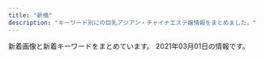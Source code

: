 ```yaml
---
title: "新橋"
description: "キーワード別にの巨乳アジアン・チャイナエステ嬢情報をまとめました。"
---
```


新着画像と新着キーワードをまとめています。
2021年03月01日の情報です。

<DmmAffiliateIns />
<KeywordTable
  shops={
    [
    {
        "name": "Artemis",
        "url": "https://hamamatsucho-esthe.work/",
        "img_links": [
            "https://hamamatsucho-esthe.work/staff/maki-l1.jpg",
            "https://hamamatsucho-esthe.work/button/home.png",
            "https://hamamatsucho-esthe.work/room/esthe3.jpg",
            "https://hamamatsucho-esthe.work/button/staff.png",
            "https://hamamatsucho-esthe.work/images/footer-r.png",
            "https://hamamatsucho-esthe.work/room/1-s.jpg",
            "https://hamamatsucho-esthe.work/images/main1.jpg",
            "https://hamamatsucho-esthe.work/kana01.png",
            "https://hamamatsucho-esthe.work/staff/yuki-l1.jpg",
            "https://hamamatsucho-esthe.work/2019/06/14/riri-s1.jpg",
            "https://hamamatsucho-esthe.work/2018/11/09/kana-s1.jpg",
            "https://hamamatsucho-esthe.work/2019/05/25/riko-s1.jpg",
            "https://hamamatsucho-esthe.work/2019/01/14/emi-s1.jpg",
            "https://hamamatsucho-esthe.work/2018/12/26/sayaka-s1.jpg",
            "https://hamamatsucho-esthe.work/room/3-s.jpg",
            "https://hamamatsucho-esthe.work/staff/riko-s1.jpg",
            "https://hamamatsucho-esthe.work/2018/09/10/sora-s1.jpg",
            "https://hamamatsucho-esthe.work/button/blog.png",
            "https://hamamatsucho-esthe.work/menu/home.png",
            "https://hamamatsucho-esthe.work/icon/facebook.png",
            "https://hamamatsucho-esthe.work/room/1-l.jpg",
            "https://hamamatsucho-esthe.work/menu/info.png",
            "https://hamamatsucho-esthe.work/2020/07/30/maki-s1.jpg",
            "https://hamamatsucho-esthe.work/room/2-s.jpg",
            "https://hamamatsucho-esthe.work/menu/friend.png",
            "https://hamamatsucho-esthe.work/images/clear.png",
            "https://hamamatsucho-esthe.work/staff/sora-s1.jpg",
            "https://hamamatsucho-esthe.work/staff/maki-s1.jpg",
            "https://hamamatsucho-esthe.work/2020/11/06/momo-s1.jpg",
            "https://hamamatsucho-esthe.work/room/4-l.jpg",
            "https://hamamatsucho-esthe.work/images/flower.png",
            "https://hamamatsucho-esthe.work/room/2-l.jpg",
            "https://hamamatsucho-esthe.work/images/footer-l.png",
            "https://hamamatsucho-esthe.work/room/esthe1.jpg",
            "https://hamamatsucho-esthe.work/images/qrcode.png",
            "https://hamamatsucho-esthe.work/staff/nanami-l1.jpg",
            "https://hamamatsucho-esthe.work/2018/09/10/misa-s1.jpg",
            "https://hamamatsucho-esthe.work/staff/sora-l1.jpg",
            "https://hamamatsucho-esthe.work/images/main-sp.jpg",
            "https://hamamatsucho-esthe.work/staff/nanami-s1.jpg",
            "https://hamamatsucho-esthe.work/room/3-l.jpg",
            "https://hamamatsucho-esthe.work/icon/line.png",
            "https://hamamatsucho-esthe.work/staff/momo-s1.jpg",
            "https://hamamatsucho-esthe.work/staff/yuki-s1.jpg",
            "https://hamamatsucho-esthe.work/staff/momo-l1.jpg",
            "https://hamamatsucho-esthe.work/2020/01/05/yuki-s1.jpg",
            "https://hamamatsucho-esthe.work/icon/twitter.png",
            "https://hamamatsucho-esthe.work/2019/11/05/nanami-s1.jpg",
            "https://hamamatsucho-esthe.work/menu/blog.png",
            "https://hamamatsucho-esthe.work/menu/gallery.png",
            "https://hamamatsucho-esthe.work/icon/google_plus.png",
            "https://hamamatsucho-esthe.work/2019/05/25/koko-s1.jpg",
            "https://hamamatsucho-esthe.work/room/esthe2.jpg",
            "https://hamamatsucho-esthe.work/room/4-s.jpg"
        ],
        "keywords": {
            "F": 14,
            "C": 14,
            "E": 7
        },
        "station": "JR\u6d5c\u677e\u753a\u99c5\u5317\u53e3"
    },
    {
        "keywords": {
            "88": 1,
            "87": 3,
            "86": 1,
            "D": 5
        },
        "img_links": [
            "http://www.shiawasenojikan.esjp.info/files/009.jpg",
            "http://www.shiawasenojikan.esjp.info/images/head.jpg",
            "http://www.shiawasenojikan.esjp.info/images/sys1.jpg",
            "http://www.shiawasenojikan.esjp.info/images/staff_t.jpg",
            "http://www.shiawasenojikan.esjp.info/images/link_t.jpg",
            "http://www.shiawasenojikan.esjp.info/files/010.jpg",
            "http://www.shiawasenojikan.esjp.info/files/001.jpg",
            "http://www.shiawasenojikan.esjp.info/images/sys2.jpg",
            "http://www.shiawasenojikan.esjp.info/files/015.jpg",
            "http://www.shiawasenojikan.esjp.info/images/interior_t.jpg",
            "http://www.shiawasenojikan.esjp.info/images/tel.jpg",
            "http://www.shiawasenojikan.esjp.info/images/news.jpg",
            "http://www.shiawasenojikan.esjp.info/images/mobile.jpg",
            "http://www.shiawasenojikan.esjp.info/images/int2.jpg",
            "http://www.shiawasenojikan.esjp.info/files/003.jpg"
        ],
        "name": "\u5e78\u305b\u306e\u6642\u9593",
        "url": "http://www.shiawasenojikan.esjp.info/",
        "station": "JR\u65b0\u6a4b\u99c5\u65e5\u6bd4\u8c37\u53e3"
    },
    {
        "keywords": {
            "E": 8,
            "D": 39,
            "C": 22
        },
        "station": "JR\u6d5c\u677e\u753a\u99c5\u5317\u53e3",
        "url": "https://hamamatsucho-mensesthe.net/",
        "img_links": [
            "https://hamamatsucho-mensesthe.net/wp/icon/line.png",
            "https://hamamatsucho-mensesthe.net/wp/images/top2.jpg",
            "https://hamamatsucho-mensesthe.net/icon/google_plus.png",
            "https://hamamatsucho-mensesthe.net/wp/wp-content/uploads/2020/01/nao.jpg",
            "https://hamamatsucho-mensesthe.net/room/room-l3.jpg",
            "https://hamamatsucho-mensesthe.net/wp/wp-content/uploads/2020/01/mitsuki.jpg",
            "https://hamamatsucho-mensesthe.net/wp/icon/facebook.png",
            "https://hamamatsucho-mensesthe.net/wp/wp-content/uploads/2020/02/1714CAA8-3D57-4009-AB72-F5A8E6B60310.jpeg",
            "https://hamamatsucho-mensesthe.net/icon/line.png",
            "https://hamamatsucho-mensesthe.net/staff/top/mitsuki-s1.jpg",
            "https://hamamatsucho-mensesthe.net/room/room-l5.jpg",
            "https://hamamatsucho-mensesthe.net/wp/wp-content/uploads/2020/01/misaki-l2.jpg",
            "https://hamamatsucho-mensesthe.net/wp/wp-content/uploads/2019/05/rin-150x150.jpg",
            "https://hamamatsucho-mensesthe.net/wp/wp-content/uploads/2019/07/0677E994-1DBF-4E0E-AB70-7CA5C034B140-150x150.jpeg",
            "https://hamamatsucho-mensesthe.net/staff/top/nao-s1.jpg",
            "https://hamamatsucho-mensesthe.net/images/flower.png",
            "https://hamamatsucho-mensesthe.net/wp/wp-content/uploads/2019/07/587590BB-96D0-4887-BE26-3B1413FF7283-150x150.jpeg",
            "https://hamamatsucho-mensesthe.net/room/room-l6.jpg",
            "https://hamamatsucho-mensesthe.net/icon/facebook.png",
            "https://hamamatsucho-mensesthe.net/wp/wp-content/uploads/2020/11/urara.jpg",
            "https://hamamatsucho-mensesthe.net/staff/top/miyu-s1.jpg",
            "https://hamamatsucho-mensesthe.net/wp/icon/twitter.png",
            "https://hamamatsucho-mensesthe.net/wp/wp-content/uploads/2021/01/yuna.jpg",
            "https://hamamatsucho-mensesthe.net/wp/images/mensesthe.jpg",
            "https://hamamatsucho-mensesthe.net/wp/icon/google_plus.png",
            "https://hamamatsucho-mensesthe.net/wp/wp-content/uploads/2020/10/aki-150x150.jpg",
            "https://hamamatsucho-mensesthe.net/wp/wp-content/uploads/2020/02/stand-by.jpg",
            "https://hamamatsucho-mensesthe.net/room/room-l4.jpg",
            "https://hamamatsucho-mensesthe.net/staff/top/ayaka-s1.jpg",
            "https://hamamatsucho-mensesthe.net/wp/wp-content/uploads/2020/08/ayaka.jpg",
            "https://hamamatsucho-mensesthe.net/images/footer-r.png",
            "https://hamamatsucho-mensesthe.net/wp/wp-content/uploads/2019/10/eri-150x150.jpg",
            "https://hamamatsucho-mensesthe.net/staff/top/aki-s1.jpg",
            "https://hamamatsucho-mensesthe.net/wp/images/top3.jpg",
            "https://hamamatsucho-mensesthe.net/staff/top/emi-s1.jpg",
            "https://hamamatsucho-mensesthe.net/staff/top/rin-s1.jpg",
            "https://hamamatsucho-mensesthe.net/room/room-l2.jpg",
            "https://hamamatsucho-mensesthe.net/icon/twitter.png",
            "https://hamamatsucho-mensesthe.net/wp/images/clear.png",
            "https://hamamatsucho-mensesthe.net/room/room-l1.jpg",
            "https://hamamatsucho-mensesthe.net/images/footer-l.png",
            "https://hamamatsucho-mensesthe.net/wp/wp-content/uploads/2020/09/rin.jpg",
            "https://hamamatsucho-mensesthe.net/wp/wp-content/uploads/2020/01/emi-l1.jpg",
            "https://hamamatsucho-mensesthe.net/wp/images/top1.jpg",
            "https://hamamatsucho-mensesthe.net/link/mens-esthe.png",
            "https://hamamatsucho-mensesthe.net/staff/top/yuna-s1.jpg",
            "https://hamamatsucho-mensesthe.net/images/clear.png"
        ],
        "name": "SERA"
    },
    {
        "img_links": [
            "http://kokoro-spa.info/img/shop/kanban.jpg",
            "http://kokoro-spa.info/img/ttl_news.png",
            "http://kokoro-spa.info/img/slider/2.jpg",
            "http://kokoro-spa.info/img/qrcode.png",
            "http://kokoro-spa.info/img/ttl_info.png",
            "http://kokoro-spa.info/img/pickup.jpg",
            "http://kokoro-spa.info/img/shop/no-pic.jpg"
        ],
        "name": "\u672a\u6765",
        "station": "JR\u65b0\u6a4b\u99c5\u70cf\u68ee\u53e3",
        "url": "http://kokoro-spa.info/",
        "keywords": {}
    },
    {
        "station": "JR\u6d5c\u677e\u753a\u99c5\u5357\u53e3",
        "img_links": [
            "http://www.es-tokyo.link/img/momoko1.jpg",
            "http://www.es-tokyo.link/images/s1.png",
            "http://www.es-tokyo.link/images/9.jpg",
            "http://www.es-tokyo.link/images/20.jpg",
            "http://www.es-tokyo.link/images/news.jpg",
            "http://www.es-tokyo.link/img/hikari1.jpg",
            "http://www.es-tokyo.link/images/head.jpg",
            "http://www.es-tokyo.link/img/rin1.jpg",
            "http://www.es-tokyo.link/img/suzu1.jpg",
            "http://www.es-tokyo.link/images/tel.jpg",
            "http://www.es-tokyo.link/images/int1.jpg",
            "http://www.es-tokyo.link/images/32.jpg",
            "http://www.es-tokyo.link/img/minami2.jpg",
            "http://www.es-tokyo.link/images/5.jpg",
            "http://www.es-tokyo.link/images/sys1.jpg",
            "http://www.es-tokyo.link/images/b2.jpg",
            "http://www.es-tokyo.link/images/b1.jpg",
            "http://www.es-tokyo.link/images/28.jpg",
            "http://www.es-tokyo.link/images/sys2.jpg",
            "http://www.es-tokyo.link/images/25.jpg",
            "http://www.es-tokyo.link/images/27.jpg",
            "http://www.es-tokyo.link/images/interior_t.jpg",
            "http://www.es-tokyo.link/img/izumi1.jpg",
            "http://www.es-tokyo.link/images/3.jpg",
            "http://www.es-tokyo.link/images/b3.jpg",
            "http://www.es-tokyo.link/img/erin1.jpg",
            "http://www.es-tokyo.link/images/mobile.jpg",
            "http://www.es-tokyo.link/images/24.jpg",
            "http://www.es-tokyo.link/images/newface.jpg",
            "http://www.es-tokyo.link/img/yui1.jpg",
            "http://www.es-tokyo.link/images/31.jpg",
            "http://www.es-tokyo.link/images/staff_t.jpg",
            "http://www.es-tokyo.link/img/miwa1.jpg",
            "http://www.es-tokyo.link/img/erin2.jpg",
            "http://www.es-tokyo.link/img/izumi2.jpg",
            "http://www.es-tokyo.link/img/naomi1.jpg",
            "http://www.es-tokyo.link/img/mayu1.jpg",
            "http://www.es-tokyo.link/images/int2.jpg",
            "http://www.es-tokyo.link/images/19.jpg",
            "http://www.es-tokyo.link/img/kaori1.jpg",
            "http://www.es-tokyo.link/img/ami1.jpg",
            "http://www.es-tokyo.link/images/30.jpg",
            "http://www.es-tokyo.link/img/emili1.jpg",
            "http://www.es-tokyo.link/img/minami1.jpg",
            "http://www.es-tokyo.link/images/22.jpg",
            "http://www.es-tokyo.link/images/23.jpg"
        ],
        "url": "http://www.es-tokyo.link",
        "keywords": {},
        "name": "Pandora*\u30d1\u30f3\u30c9\u30e9"
    },
    {
        "url": "https://www.morinokaori-massage.com/",
        "img_links": [],
        "name": "\u68ee\u306e\u9999",
        "station": "JR\u7530\u753a\u99c5\u897f\u53e3",
        "keywords": {}
    },
    {
        "name": "LEON",
        "station": "JR\u65b0\u6a4b\u99c5\u70cf\u68ee\u53e3",
        "url": "http://es-leon.link/",
        "img_links": [
            "http://es-leon.link/photos/sites/45/2021/02/2021022813354327.jpg",
            "http://es-leon.link/images/slider04.jpg",
            "http://es-leon.link/photos/sites/45/2021/02/2021022702570735.jpg",
            "http://es-leon.link/photos/sites/45/2021/02/2021022503593169.jpg",
            "http://es-leon.link/photos/sites/45/2020/10/2020101205424345.jpg",
            "http://es-leon.link/photos/sites/45/2021/02/2021022720162525.jpg",
            "http://es-leon.link/photos/sites/45/2020/10/2020101205420372.jpg",
            "http://es-leon.link/images/pagetop.jpg",
            "http://es-leon.link/photos/sites/45/2020/10/2020102507495672.jpg",
            "http://es-leon.link/photos/sites/45/2021/02/2021022702210178.jpg",
            "http://es-leon.link/images/nav_link01_no.png",
            "http://es-leon.link/photos/sites/45/2020/10/2020100103205130.jpg",
            "http://es-leon.link/photos/sites/45/2020/10/2020101404192576.jpg",
            "http://es-leon.link/photos/sites/45/2021/02/2021022503564613.jpg",
            "http://es-leon.link/photos/sites/45/2020/10/2020100103240520.jpg",
            "http://es-leon.link/photos/sites/45/2021/02/2021020501134964.jpg",
            "http://es-leon.link/images/guide7.jpg",
            "http://es-leon.link/images/img_info.jpg",
            "http://es-leon.link/photos/sites/45/2021/02/2021021014235421.jpg",
            "http://es-leon.link/images/nav_link07_no.png",
            "http://es-leon.link/images/guide3.jpg",
            "http://es-leon.link/images/profile.png",
            "http://es-leon.link/photos/sites/45/2021/02/2021020501101626.jpg",
            "http://es-leon.link/images/nav_link02_no.png",
            "http://es-leon.link/photos/sites/45/2020/10/2020102507504664.jpg",
            "http://es-leon.link/photos/sites/45/2021/02/2021022702522188.jpg",
            "http://es-leon.link/photos/sites/45/2021/02/2021022702213358.jpg",
            "http://es-leon.link/images/guide1.jpg",
            "http://es-leon.link/photos/sites/45/2021/02/2021022815420713.jpg",
            "http://es-leon.link/photos/sites/45/2020/11/2020110919593136.jpg",
            "http://es-leon.link/images/guide2.jpg",
            "http://es-leon.link/photos/sites/45/2020/10/2020101318405051.jpg",
            "http://es-leon.link/images/guide6.jpg",
            "http://es-leon.link/photos/sites/45/2020/10/2020101318300043.jpg",
            "http://es-leon.link/images/guide2.png",
            "http://es-leon.link/photos/sites/45/2021/02/2021022815431041.jpg",
            "http://es-leon.link/images/card.png",
            "http://es-leon.link/photos/sites/45/2021/02/2021022813195234.jpg",
            "http://es-leon.link/photos/sites/45/2020/11/2020110919583922.jpg",
            "http://es-leon.link/photos/sites/45/2020/11/2020110919595348.jpg",
            "http://es-leon.link/photos/sites/45/2020/10/2020101318294854.jpg",
            "http://es-leon.link/photos/sites/45/2020/10/2020100103034891.jpg",
            "http://es-leon.link/images/slider00.jpg",
            "http://es-leon.link/photos/sites/45/2020/10/2020100103240526.jpg",
            "http://es-leon.link/images/header.png",
            "http://es-leon.link/photos/sites/45/2021/02/2021022816571154.jpg",
            "http://es-leon.link/photos/sites/45/2020/10/2020100103205186.jpg",
            "http://es-leon.link/photos/sites/45/2021/02/2021022817172264.jpg",
            "http://es-leon.link/photos/sites/45/2021/02/2021021420101999.jpg",
            "http://es-leon.link/photos/sites/45/2021/02/2021022702342791.jpg",
            "http://es-leon.link/photos/sites/45/2020/10/2020100103205050.jpg",
            "http://es-leon.link/images/lineline.png",
            "http://es-leon.link/photos/sites/45/2021/02/2021021420094924.jpg",
            "http://es-leon.link/images/nav_link04_no.png",
            "http://es-leon.link/photos/sites/45/2021/02/202102281658118.jpg",
            "http://es-leon.link/photos/sites/45/2020/10/2020102507503499.jpg",
            "http://es-leon.link/images/nav_link03_no.png",
            "http://es-leon.link/images/nav_link05_no.png",
            "http://es-leon.link/photos/sites/45/2021/02/2021020501110069.jpg",
            "http://es-leon.link/images/slider02.jpg",
            "http://es-leon.link/photos/sites/45/2021/02/2021020501094315.jpg",
            "http://es-leon.link/photos/sites/45/2020/10/2020101205422328.jpg",
            "http://es-leon.link/images/guide1.png",
            "http://es-leon.link/photos/sites/45/2021/02/2021022813144840.jpg",
            "http://es-leon.link/photos/sites/45/2020/10/2020101318402898.jpg",
            "http://es-leon.link/photos/sites/45/2020/10/2020100103284496.jpg",
            "http://es-leon.link/photos/sites/45/2020/11/2020110919573849.jpg",
            "http://es-leon.link/photos/sites/45/2021/02/2021022503591368.jpg",
            "http://es-leon.link/photos/sites/45/2020/10/2020102507510838.jpg",
            "http://es-leon.link/photos/sites/45/2021/02/2021021221211099.jpg",
            "http://es-leon.link/images/slider01.jpg",
            "http://es-leon.link/photos/sites/45/2021/02/202102281317503.jpg",
            "http://es-leon.link/photos/sites/45/2020/10/202010010328436.jpg",
            "http://es-leon.link/photos/sites/45/2020/10/2020101318404076.jpg",
            "http://es-leon.link/photos/sites/45/2020/11/2020110919590942.jpg",
            "http://es-leon.link/images/guide5.jpg",
            "http://es-leon.link/images/guide8.jpg",
            "http://es-leon.link/photos/sites/45/2021/02/2021021420105484.jpg",
            "http://es-leon.link/images/guide4.jpg",
            "http://es-leon.link/images/slider03.jpg",
            "http://es-leon.link/images/qr.png",
            "http://es-leon.link/photos/sites/45/2021/02/2021022813153641.jpg",
            "http://es-leon.link/photos/sites/45/2021/02/202102240441566.jpg",
            "http://es-leon.link/photos/sites/45/2020/11/2020111904152242.jpg",
            "http://es-leon.link/images/nav_link06_no.png",
            "http://es-leon.link/photos/sites/45/2021/02/2021022813203297.jpg",
            "http://es-leon.link/photos/sites/45/2020/10/2020102507501385.jpg",
            "http://es-leon.link/photos/sites/45/2021/02/2021020501152788.jpg"
        ],
        "keywords": {
            "84": 8,
            "86": 13,
            "90": 7,
            "\u80f8": 1,
            "88": 3,
            "85": 13
        }
    },
    {
        "keywords": {
            "E": 12,
            "\u80f8": 4,
            "\u30bb\u30af\u30b7\u30fc": 2,
            "\u4e73": 5,
            "D": 9,
            "F": 2
        },
        "name": "Aroma Coco8",
        "station": "JR\u65b0\u6a4b\u99c5\u70cf\u68ee\u53e3",
        "url": "https://aroma-queen.work/",
        "img_links": [
            "https://aroma-queen.work/images/st/st_nuna.jpg",
            "https://aroma-queen.work/images/st/st_rei_3.jpg",
            "https://aroma-queen.work/images/st/st_koko.jpg",
            "https://aroma-queen.work/images/st/st_5_2.jpg",
            "https://aroma-queen.work/images/top.png",
            "https://aroma-queen.work/images/st/st_min_4.jpg",
            "https://aroma-queen.work/images/st/st_17.jpg",
            "https://aroma-queen.work/images/st/st_10_2.jpg",
            "https://aroma-queen.work/images/st/st_rinda_1.jpg",
            "https://aroma-queen.work/images/top_campaign_dec.jpg",
            "https://aroma-queen.work/images/st/st_dan_2.jpg",
            "https://aroma-queen.work/images/st/st_kaori_1.jpg",
            "https://aroma-queen.work/images/st/st_mirror_3.jpg",
            "https://aroma-queen.work/images/st/st_pink_3.jpg",
            "https://aroma-queen.work/images/st/st_13.jpg",
            "https://aroma-queen.work/images/st/st_rinda_6.jpg",
            "https://aroma-queen.work/images/st/st_four1.jpg",
            "https://aroma-queen.work/images/st/st_nori.jpg",
            "https://aroma-queen.work/images/st/st_kiki2.jpg",
            "https://aroma-queen.work/images/st/st_dan_3.jpg",
            "https://aroma-queen.work/images/st/st_sayuri_1.jpg",
            "https://aroma-queen.work/images/st/st_25.jpg",
            "https://aroma-queen.work/images/st/st_5_3.jpg",
            "https://aroma-queen.work/images/st/st_22.jpg",
            "https://aroma-queen.work/images/st/st_dan_1.jpg",
            "https://aroma-queen.work/images/st/st_sayuri_3.jpg",
            "https://aroma-queen.work/images/st/st_gei.jpg",
            "https://aroma-queen.work/images/st/st_angel_2.jpg",
            "https://aroma-queen.work/images/st/st_jerry.jpg",
            "https://aroma-queen.work/images/st/st_kiki_1.jpg",
            "https://aroma-queen.work/images/st/st_joy_2.jpg",
            "https://aroma-queen.work/images/st/st_cake_1.jpg",
            "https://aroma-queen.work/images/st/st_saya_1.jpg",
            "https://aroma-queen.work/images/st/st_ami_2.jpg",
            "https://aroma-queen.work/images/st/st_risa_1.jpg",
            "https://aroma-queen.work/images/st/st_chiba_4.jpg",
            "https://aroma-queen.work/images/st/st_ryuu_2.jpg",
            "https://aroma-queen.work/images/st/st_ou_3.jpg",
            "https://aroma-queen.work/images/st/st_minto_1.jpg",
            "https://aroma-queen.work/images/st/st_huxa.jpg",
            "https://aroma-queen.work/images/st/st_yuri_3.jpg",
            "https://aroma-queen.work/images/st/st_hara2.jpg",
            "https://aroma-queen.work/images/st/st_.jpg",
            "https://aroma-queen.work/images/st/st_nami_1.jpg",
            "https://aroma-queen.work/images/st/st_bibi.jpg",
            "https://aroma-queen.work/images/st/st_rei.jpg",
            "https://aroma-queen.work/images/st/st_joy.jpg",
            "https://aroma-queen.work/images/st/st_aiko_1.jpg",
            "https://aroma-queen.work/images/st/st_bibi_2.jpg",
            "https://aroma-queen.work/images/st/st_pink_2.jpg",
            "https://aroma-queen.work/images/st/st_hara.jpg",
            "https://aroma-queen.work/images/st/st_ou_1.jpg",
            "https://aroma-queen.work/images/st/st_party_2.jpg",
            "https://aroma-queen.work/images/st/st_angel_3.jpg",
            "https://aroma-queen.work/images/st/st_19.jpg",
            "https://aroma-queen.work/images/st/st_coco_1.jpg",
            "https://aroma-queen.work/images/st/st_hara3.jpg",
            "https://aroma-queen.work/images/st/st_coco_2.jpg",
            "https://aroma-queen.work/images/st/st_ai.jpg",
            "https://aroma-queen.work/images/st/st_20.jpg",
            "https://aroma-queen.work/images/st/st_bibi_1.jpg",
            "https://aroma-queen.work/images/st/st_koy_2.jpg",
            "https://aroma-queen.work/images/st/st_sakura_1.jpg",
            "https://aroma-queen.work/images/st/st_ai1.jpg",
            "https://aroma-queen.work/images/st/st_nan.jpg",
            "https://aroma-queen.work/images/st/st_aya.jpg",
            "https://aroma-queen.work/images/st/st_lucy_3.jpg",
            "https://aroma-queen.work/images/st/st_mayumi_2.jpg",
            "https://aroma-queen.work/images/st/st_kei.jpg",
            "https://aroma-queen.work/images/st/st_kou2.jpg",
            "https://aroma-queen.work/images/st/st_mirror_2.jpg",
            "https://aroma-queen.work/images/st/st_min_2.jpg",
            "https://aroma-queen.work/images/st/st_ou_2.jpg",
            "https://aroma-queen.work/images/st/st_risa_2.jpg",
            "https://aroma-queen.work/images/st/st_kaori_2.jpg",
            "https://aroma-queen.work/images/st/st_shizuka_1.jpg",
            "https://aroma-queen.work/images/st/st_mimi_1.jpg",
            "https://aroma-queen.work/images/st/st_get_3.jpg",
            "https://aroma-queen.work/images/st/st_aya_1.jpg",
            "https://aroma-queen.work/images/st/st_nina_3.jpg",
            "https://aroma-queen.work/images/st/st_anan.jpg",
            "https://aroma-queen.work/images/st/st_sasa_3.jpg",
            "https://aroma-queen.work/images/st/st_cindy.jpg",
            "https://aroma-queen.work/images/st/st_hana_1.jpg",
            "https://aroma-queen.work/images/st/st_pink_1.jpg",
            "https://aroma-queen.work/images/st/st_ai_1.jpg",
            "https://aroma-queen.work/images/st/st_koko_1.jpg",
            "https://aroma-queen.work/images/st/st_joy_1.jpg",
            "https://aroma-queen.work/images/st/st_18.jpg",
            "https://aroma-queen.work/images/st/st_yuri_2.jpg",
            "https://aroma-queen.work/images/st/st_hana_2.jpg",
            "https://aroma-queen.work/images/st/st_eri.jpg",
            "https://aroma-queen.work/images/st/st_jj_1.jpg",
            "https://aroma-queen.work/images/st/st_kou1.jpg",
            "https://aroma-queen.work/images/st/st_emi_1.jpg",
            "https://aroma-queen.work/images/st/st_maya_1.jpg",
            "https://aroma-queen.work/images/week_campaign.jpg",
            "https://aroma-queen.work/images/st/st_rei_2.jpg",
            "https://aroma-queen.work/images/st/st_rinda_2.jpg",
            "https://aroma-queen.work/images/st/st_jenny.jpg",
            "https://aroma-queen.work/images/st/st_nuna3.jpg",
            "https://aroma-queen.work/images/top2.png",
            "https://aroma-queen.work/images/st/st_aiko_2.jpg",
            "https://aroma-queen.work/images/st/st_sofea_2.jpg",
            "https://aroma-queen.work/images/st/st_14_1.jpg",
            "https://aroma-queen.work/images/st/st_aigo.jpg",
            "https://aroma-queen.work/images/st/st_rinda_0.jpg",
            "https://aroma-queen.work/images/st/st_emi.jpg",
            "https://aroma-queen.work/images/top_campaign_spring.jpg",
            "https://aroma-queen.work/images/st/st_rinda_4.jpg",
            "https://aroma-queen.work/images/st/st_mai_1.jpg",
            "https://aroma-queen.work/images/st/st_honey_1.jpg",
            "https://aroma-queen.work/images/st/st_chiba_1.jpg",
            "https://aroma-queen.work/images/st/st_7_1.jpg",
            "https://aroma-queen.work/images/st/st_16_1.jpg",
            "https://aroma-queen.work/images/st/st_sayuri_2.jpg",
            "https://aroma-queen.work/images/st/st_5_1.jpg",
            "https://aroma-queen.work/images/st/st_chiba_2.jpg",
            "https://aroma-queen.work/images/st/st_jasmine_1.jpg",
            "https://aroma-queen.work/images/st/st_get_1.jpg",
            "https://aroma-queen.work/images/st/st_saya_2.jpg",
            "https://aroma-queen.work/images/st/st_yuyu.jpg",
            "https://aroma-queen.work/images/st/st_21.jpg",
            "https://aroma-queen.work/images/st/st_10_1.jpg",
            "https://aroma-queen.work/images/st/st_rena_2.jpg",
            "https://aroma-queen.work/images/st/st_nana_1.jpg",
            "https://aroma-queen.work/images/st/st_yuri.jpg",
            "https://aroma-queen.work/images/st/st_mayumi_1.jpg",
            "https://aroma-queen.work/images/st/st_saya_0.jpg"
        ]
    },
    {
        "url": "http://heal-arm.com/",
        "img_links": [
            "http://heal-arm.com/media/sites/6/2020/05/1.jpg",
            "http://heal-arm.com/media/sites/6/2021/02/700E82ED-4821-42CB-A408-B73E511D2D15-225x300.jpeg",
            "http://heal-arm.com/media/sites/6/2020/12/1.jpg",
            "http://heal-arm.com/media/sites/6/2020/05/4.jpg",
            "http://heal-arm.com/media/sites/6/2020/05/3.jpg",
            "http://heal-arm.com/media/sites/6/2021/02/3.jpg",
            "http://heal-arm.com/media/sites/6/2021/02/1.jpg",
            "http://heal-arm.com/media/sites/6/2021/02/2.jpg",
            "http://heal-arm.com/media/sites/6/elementor/thumbs/favicon-p04pr4k6jngsiakzwccm2bkknysbm22i953lrof2dk.png",
            "http://heal-arm.com/media/sites/6/2020/05/3-1.jpg",
            "http://heal-arm.com/media/sites/6/2020/05/2.jpg",
            "http://heal-arm.com/media/sites/6/2020/05/favicon.png"
        ],
        "name": "\u862d \u990a\u8eab\u9928",
        "station": "JR\u65b0\u6a4b\u99c5\u70cf\u68ee\u53e3",
        "keywords": {}
    },
    {
        "station": "JR\u6d5c\u677e\u753a\u99c5\u5357\u53e3",
        "img_links": [
            "http://yukizhouse00.web.fc2.com/images/portfolio/work-2.jpg",
            "http://yukizhouse00.web.fc2.com/images/portfolio/work-5.jpg",
            "http://yukizhouse00.web.fc2.com/images/portfolio/work-1.jpg",
            "http://yukizhouse00.web.fc2.com/images/slider/slid2.jpg",
            "http://yukizhouse00.web.fc2.com/images/portfolio/work-6.jpg",
            "http://yukizhouse00.web.fc2.com/images/portfolio/work-4.jpg",
            "http://yukizhouse00.web.fc2.com/images/portfolio/work-3.jpg",
            "http://yukizhouse00.web.fc2.com/images/slider/slid1.jpg"
        ],
        "url": "http://yukizhouse00.web.fc2.com/",
        "name": "Yuki\u2019s House",
        "keywords": {}
    },
    {
        "img_links": [
            "https://static.wixstatic.com/media/096f64_8257be981a5140629dd93b0518612408~mv2.png",
            "https://static.wixstatic.com/media/096f64_74d971185d704fdc84b70e0c1b3fad87~mv2.png",
            "https://static.wixstatic.com/media/096f64_86555ca80ef14b6ebdbbf7aa72a380fc~mv2.jpg",
            "https://static.wixstatic.com/media/096f64_f44509cd762744dc939f70f318a6882b~mv2.jpg",
            "https://static.wixstatic.com/media/096f64_52d4813cc07e460bb6afbcc198483fb5~mv2.jpg",
            "https://static.wixstatic.com/media/ff29a7_996c77cb89cc4012a35bb0813c645fdf~mv2.jpg",
            "https://static.wixstatic.com/media/096f64_10d0713f8b274a5b8f6b2944f7fee791~mv2.jpg",
            "https://static.wixstatic.com/media/096f64_9dd53b8d3bbc46b7a5d8f8f9f83f67c0~mv2.jpg",
            "https://static.wixstatic.com/media/ff29a7_d9f852b350a141b1ae8d7d80ce91ecfa~mv2.jpg",
            "https://static.wixstatic.com/media/ff29a7_d6b424065e3946fc8a31bd093d286366~mv2.jpg",
            "https://static.wixstatic.com/media/ff29a7_5a71cab9e560455a86a69dee65e387e6~mv2.jpg",
            "https://static.wixstatic.com/media/ff29a7_47d81575374144dda595a587847070b9~mv2.jpg"
        ],
        "keywords": {},
        "station": "JR\u65b0\u6a4b\u99c5\u65e5\u6bd4\u8c37\u53e3",
        "url": "https://www.meedeemassage.com/",
        "name": "\u30df\u30fc\u30c7\u30a3\u30fc"
    },
    {
        "keywords": {
            "C": 15
        },
        "img_links": [
            "http://tamachi-en.link/images/zi_link.png",
            "http://tamachi-en.link/images/new1.jpg",
            "http://tamachi-en.link/images/g3.jpg",
            "http://tamachi-en.link/images/g0.jpg",
            "http://tamachi-en.link/images/top.jpg",
            "http://tamachi-en.link/images/g6.jpg",
            "http://tamachi-en.link/images/mobile.png",
            "http://tamachi-en.link/images/g4.jpg",
            "http://tamachi-en.link/images/g5.jpg",
            "http://tamachi-en.link/images/g1.jpg",
            "http://tamachi-en.link/images/g2.jpg",
            "http://tamachi-en.link/images/g8.jpg",
            "http://tamachi-en.link/images/zi_staff.png"
        ],
        "url": "http://tamachi-en.link/",
        "name": "\u7e01",
        "station": "JR\u7530\u753a\u99c5\u6771\u53e3"
    },
    {
        "station": "JR\u7530\u753a\u99c5\u6771\u53e3",
        "img_links": [
            "http://www.k-harunoie.info/imge/service2.jpg",
            "http://www.k-harunoie.info/imge/p-1.jpg",
            "http://www.k-harunoie.info/imge/int2.png",
            "http://www.k-harunoie.info/imge/p-5.jpg",
            "http://www.k-harunoie.info/imge/tel.png",
            "http://www.k-harunoie.info/imge/staff_t.jpg",
            "http://www.k-harunoie.info/imge/botton.jpg",
            "http://www.k-harunoie.info/imge/s0.png",
            "http://www.k-harunoie.info/imge/s1.png",
            "http://www.k-harunoie.info/imge/interior_t.jpg",
            "http://www.k-harunoie.info/imge/ta.png",
            "http://www.k-harunoie.info/imge/service3.jpg",
            "http://www.k-harunoie.info/imge/p-4.jpg",
            "http://www.k-harunoie.info/imge/sys.png",
            "http://www.k-harunoie.info/imge/p-2.jpg",
            "http://www.k-harunoie.info/imge/service1.jpg"
        ],
        "keywords": {},
        "url": "http://www.k-harunoie.info/",
        "name": "\u6625\u306e\u5bb6"
    },
    {
        "keywords": {
            "90": 4,
            "85": 4,
            "83": 4,
            "87": 4,
            "86": 4
        },
        "name": "\u6c34\u7121\u6708\uff5e\u307f\u306a\u3065\u304d\uff5e",
        "station": "JR\u6d5c\u677e\u753a\u99c5\u5357\u53e3",
        "img_links": [
            "https://minazuki-tokyo.com/wp-content/uploads/2020/11/photo04.png",
            "https://minazuki-tokyo.com/wp-content/uploads/2021/02/sm02.png",
            "https://minazuki-tokyo.com/wp-content/uploads/2020/11/photo05.png",
            "https://minazuki-tokyo.com/wp-content/uploads/2021/02/yumi.png",
            "https://minazuki-tokyo.com/wp-content/uploads/2021/02/t06.png",
            "https://minazuki-tokyo.com/wp-content/uploads/2021/02/sm04.png",
            "https://minazuki-tokyo.com/wp-content/uploads/2021/02/t04.png",
            "https://minazuki-tokyo.com/wp-content/uploads/2021/02/koyuri-1.jpg",
            "https://minazuki-tokyo.com/wp-content/uploads/2021/02/yuyu.png",
            "https://minazuki-tokyo.com/wp-content/uploads/2021/02/2-09.png",
            "https://minazuki-tokyo.com/wp-content/uploads/2021/02/ayu.png",
            "https://minazuki-tokyo.com/wp-content/uploads/2021/02/yumi.jpg",
            "https://minazuki-tokyo.com/wp-content/uploads/2021/02/ayu.jpg",
            "https://minazuki-tokyo.com/wp-content/uploads/2021/02/add2-22.11.56.png",
            "https://minazuki-tokyo.com/wp-content/uploads/2021/02/top2.png",
            "https://minazuki-tokyo.com/wp-content/uploads/2021/02/t02.png",
            "https://minazuki-tokyo.com/wp-content/uploads/2020/11/photo01.png",
            "https://minazuki-tokyo.com/wp-content/uploads/2021/02/sm03.png",
            "https://minazuki-tokyo.com/wp-content/uploads/2021/02/t05.png",
            "https://minazuki-tokyo.com/wp-content/uploads/2021/02/haru.png",
            "https://minazuki-tokyo.com/wp-content/uploads/2020/11/photo02.png",
            "https://minazuki-tokyo.com/wp-content/uploads/2021/02/sm01.png",
            "https://minazuki-tokyo.com/wp-content/uploads/2021/02/top1.png",
            "https://minazuki-tokyo.com/wp-content/uploads/2020/11/photo03.png",
            "https://minazuki-tokyo.com/wp-content/uploads/2021/02/price.png",
            "https://minazuki-tokyo.com/wp-content/uploads/2021/02/haru.jpg",
            "https://minazuki-tokyo.com/wp-content/uploads/2021/02/cam.png",
            "https://minazuki-tokyo.com/wp-content/uploads/2021/02/t03.png",
            "https://minazuki-tokyo.com/wp-content/uploads/2021/02/t08.png",
            "https://minazuki-tokyo.com/wp-content/uploads/2021/02/koyuri.png",
            "https://minazuki-tokyo.com/wp-content/uploads/2021/02/yuyu2.jpg",
            "https://minazuki-tokyo.com/wp-content/uploads/2021/02/t01.png",
            "https://minazuki-tokyo.com/wp-content/uploads/2021/02/t07.png"
        ],
        "url": "https://minazuki-tokyo.com/"
    },
    {
        "url": "https://hamamatsucho-mensesthe.com/",
        "keywords": {
            "F": 4,
            "D": 3,
            "C": 2
        },
        "img_links": [
            "https://hamamatsucho-mensesthe.com/menu/gallery.png",
            "https://hamamatsucho-mensesthe.com/staff2/wp-content/uploads/2019/12/nanami02-2.png",
            "https://hamamatsucho-mensesthe.com/2018/11/23/arisa-s1.jpg",
            "https://hamamatsucho-mensesthe.com/room/4.jpg",
            "https://hamamatsucho-mensesthe.com/images/main1.jpg",
            "https://hamamatsucho-mensesthe.com/images/header3.png",
            "https://hamamatsucho-mensesthe.com/2018/06/08/hana-s2.jpg",
            "https://hamamatsucho-mensesthe.com/staff2/wp-content/uploads/2020/02/yaya02.png",
            "https://hamamatsucho-mensesthe.com/room/2.jpg",
            "https://hamamatsucho-mensesthe.com/staff/yoko-s1.jpg",
            "https://hamamatsucho-mensesthe.com/icon/twitter.png",
            "https://hamamatsucho-mensesthe.com/icon/google_plus.png",
            "https://hamamatsucho-mensesthe.com/staff2/wp-content/uploads/2021/02/kana01.png",
            "https://hamamatsucho-mensesthe.com/staff/koko-s1.jpg",
            "https://hamamatsucho-mensesthe.com/images/main-sp.jpg",
            "https://hamamatsucho-mensesthe.com/kumi2.jpg",
            "https://hamamatsucho-mensesthe.com/room/1.jpg",
            "https://hamamatsucho-mensesthe.com/2018/12/21/yuyu-s1.jpg",
            "https://hamamatsucho-mensesthe.com/staff/arisa-l1.jpg",
            "https://hamamatsucho-mensesthe.com/room/esthe2.jpg",
            "https://hamamatsucho-mensesthe.com/staff2/wp-content/uploads/2021/01/maki05.png",
            "https://hamamatsucho-mensesthe.com/button/staff.png",
            "https://hamamatsucho-mensesthe.com/staff/nana-l1.jpg",
            "https://hamamatsucho-mensesthe.com/menu/home.png",
            "https://hamamatsucho-mensesthe.com/staff/arisa-s1.jpg",
            "https://hamamatsucho-mensesthe.com/menu/friend.png",
            "https://hamamatsucho-mensesthe.com/staff/yoko-l1.jpg",
            "https://hamamatsucho-mensesthe.com/room/esthe3.jpg",
            "https://hamamatsucho-mensesthe.com/button/sche.png",
            "https://hamamatsucho-mensesthe.com/staff2/wp-content/uploads/2020/11/momo02.png",
            "https://hamamatsucho-mensesthe.com/menu/info.png",
            "https://hamamatsucho-mensesthe.com/2018/12/21/koko-s1.jpg",
            "https://hamamatsucho-mensesthe.com/staff2/wp-content/uploads/2021/02/miku02.png",
            "https://hamamatsucho-mensesthe.com/staff2/wp-content/uploads/2021/02/ayaka01.png",
            "https://hamamatsucho-mensesthe.com/icon/facebook.png",
            "https://hamamatsucho-mensesthe.com/2018/03/02/anna-s1.jpg",
            "https://hamamatsucho-mensesthe.com/room/esthe1.jpg",
            "https://hamamatsucho-mensesthe.com/images/clear.png",
            "https://hamamatsucho-mensesthe.com/staff2/wp-content/uploads/2020/01/ai01.png",
            "https://hamamatsucho-mensesthe.com/menu/sche.png",
            "https://hamamatsucho-mensesthe.com/staff/koko-l1.jpg",
            "https://hamamatsucho-mensesthe.com/2017/10/08/ruru-s1.jpg",
            "https://hamamatsucho-mensesthe.com/room/3.jpg",
            "https://hamamatsucho-mensesthe.com/images/footer-r.png",
            "https://hamamatsucho-mensesthe.com/images/footer-l.png",
            "https://hamamatsucho-mensesthe.com/icon/line.png",
            "https://hamamatsucho-mensesthe.com/2018/06/12/yoko-s1.jpg",
            "https://hamamatsucho-mensesthe.com/miyuki01.png",
            "https://hamamatsucho-mensesthe.com/kumi1.jpg",
            "https://hamamatsucho-mensesthe.com/staff/yuyu-s1.jpg",
            "https://hamamatsucho-mensesthe.com/staff/yuyu-l1.jpg",
            "https://hamamatsucho-mensesthe.com/staff/nana-s1.jpg",
            "https://hamamatsucho-mensesthe.com/button/home.png",
            "https://hamamatsucho-mensesthe.com/images/flower.png",
            "https://hamamatsucho-mensesthe.com/staff2/wp-content/uploads/2019/12/haru-1.png",
            "https://hamamatsucho-mensesthe.com/staff2/wp-content/uploads/2021/03/yukina03.png"
        ],
        "station": "JR\u6d5c\u677e\u753a\u99c5\u5317\u53e3",
        "name": "Oriental Spa"
    },
    {
        "name": "\u7b11\u9854",
        "img_links": [
            "https://egao.tyo.cm/images/link_nav06.jpg",
            "https://egao.tyo.cm/images/link_nav01.jpg",
            "https://egao.tyo.cm/images/sp_top.jpg",
            "https://egao.tyo.cm/images/link_nav05.jpg",
            "https://egao.tyo.cm/images/top.png",
            "https://egao.tyo.cm/images/side_mobile.jpg",
            "https://egao.tyo.cm/images/info1.jpg",
            "https://egao.tyo.cm/images/info2.jpg",
            "https://egao.tyo.cm/images/link_nav02.jpg",
            "https://egao.tyo.cm/images/info3.jpg",
            "https://egao.tyo.cm/photos/sites/29/2021/02/2021022004462785.jpg",
            "https://egao.tyo.cm/images/link_nav07.jpg",
            "https://egao.tyo.cm/photos/sites/29/2021/02/2021022004462937.jpg",
            "https://egao.tyo.cm/images/top_slider02.jpg",
            "https://egao.tyo.cm/photos/sites/29/2021/02/2021022004463068.jpg",
            "https://egao.tyo.cm/photos/sites/29/2021/02/2021022504091367.jpg",
            "https://egao.tyo.cm/images/link_nav04.jpg",
            "https://egao.tyo.cm/photos/sites/29/2021/02/2021022504090746.jpg",
            "https://egao.tyo.cm/images/ico01.png",
            "https://egao.tyo.cm/images/link_nav03.jpg",
            "https://egao.tyo.cm/images/top_slider01.jpg",
            "https://egao.tyo.cm/images/side_tel.jpg",
            "https://egao.tyo.cm/images/side_link.jpg",
            "https://egao.tyo.cm/photos/sites/29/2021/02/2021022004462688.jpg"
        ],
        "url": "https://egao.tyo.cm/",
        "keywords": {
            "D": 5,
            "86": 2,
            "85": 2,
            "87": 1
        },
        "station": "JR\u65b0\u6a4b\u99c5\u70cf\u68ee\u53e3"
    },
    {
        "url": "http://shiawase.mssg.jp/",
        "station": "JR\u7530\u753a\u99c5\u897f\u53e3",
        "img_links": [
            "http://shiawase.mssg.jp/images/top/top_08.png",
            "http://shiawase.mssg.jp/images/gallery/gallery_402.jpg",
            "http://shiawase.mssg.jp/images/staff/sta_06.jpg",
            "http://shiawase.mssg.jp/images/gallery/gallery_403.jpg",
            "http://shiawase.mssg.jp/images/staff_image/staff_d05a.jpg",
            "http://shiawase.mssg.jp/images/staff_one/staff_one_04.jpg",
            "http://shiawase.mssg.jp/images/staff_image/staff_d04c.jpg",
            "http://shiawase.mssg.jp/images/home/index_03.jpg",
            "http://shiawase.mssg.jp/images/staff_image/staff_d06.jpg",
            "http://shiawase.mssg.jp/images/home/index_tel.jpg",
            "http://shiawase.mssg.jp/images/top/top_03.jpg",
            "http://shiawase.mssg.jp/images/top/top_04.jpg",
            "http://shiawase.mssg.jp/images/staff/sta_0z2.jpg",
            "http://shiawase.mssg.jp/images/staff/sta_04.jpg",
            "http://shiawase.mssg.jp/images/home/index_04.jpg",
            "http://shiawase.mssg.jp/images/top/top_02.jpg",
            "http://shiawase.mssg.jp/images/staff_image/staff_d01b.jpg",
            "http://shiawase.mssg.jp/images/staff_image/staff_d03.jpg",
            "http://shiawase.mssg.jp/images/gallery/gallery_404.jpg",
            "http://shiawase.mssg.jp/images/staff/sta_0z12.jpg",
            "http://shiawase.mssg.jp/images/gallery/gallery_101.jpg",
            "http://shiawase.mssg.jp/images/staff_one/staff_one_top.jpg",
            "http://shiawase.mssg.jp/images/staff_image/staff_d04.jpg",
            "http://shiawase.mssg.jp/images/top/top_01.jpg",
            "http://shiawase.mssg.jp/images/gallery/gallery_103.jpg",
            "http://shiawase.mssg.jp/images/gallery/gallery_01.jpg",
            "http://shiawase.mssg.jp/images/staff_image/staff_d02.jpg",
            "http://shiawase.mssg.jp/images/staff_image/staff_d08b.jpg",
            "http://shiawase.mssg.jp/images/home/QR.png",
            "http://shiawase.mssg.jp/images/staff_one/staff_one_08.png",
            "http://shiawase.mssg.jp/images/staff/sta_01.jpg",
            "http://shiawase.mssg.jp/images/gallery/gallery_102.jpg",
            "http://shiawase.mssg.jp/images/staff/staff_top.jpg",
            "http://shiawase.mssg.jp/images/staff/sta_0z8.jpg",
            "http://shiawase.mssg.jp/images/staff/sta_0z4.jpg",
            "http://shiawase.mssg.jp/images/staff_image/staff_d07.jpg",
            "http://shiawase.mssg.jp/images/staff_image/staff_d05b.jpg",
            "http://shiawase.mssg.jp/images/staff_one/staff_one_02.jpg",
            "http://shiawase.mssg.jp/images/staff/sta_010.jpg",
            "http://shiawase.mssg.jp/images/home/index_page_top.jpg",
            "http://shiawase.mssg.jp/images/home/index_qup.jpg",
            "http://shiawase.mssg.jp/images/gallery/gallery_104.jpg",
            "http://shiawase.mssg.jp/images/staff_one/staff_one_03.jpg",
            "http://shiawase.mssg.jp/images/staff_one/staff_one_05.jpg",
            "http://shiawase.mssg.jp/images/staff/sta_0z9.jpg",
            "http://shiawase.mssg.jp/images/system/syatem_301.jpg",
            "http://shiawase.mssg.jp/images/staff_image/staff_d02b.jpg",
            "http://shiawase.mssg.jp/images/staff_one/staff_one_01.jpg",
            "http://shiawase.mssg.jp/images/staff_one/staff_one_07.png",
            "http://shiawase.mssg.jp/images/staff_image/staff_d01a.jpg",
            "http://shiawase.mssg.jp/images/staff/sta_08.jpg",
            "http://shiawase.mssg.jp/images/staff/sta_023.jpg",
            "http://shiawase.mssg.jp/images/home/top_qp.jpg",
            "http://shiawase.mssg.jp/images/staff_image/staff_d08a.jpg",
            "http://shiawase.mssg.jp/images/staff/sta_03.jpg",
            "http://shiawase.mssg.jp/images/system/syatem_302.jpg",
            "http://shiawase.mssg.jp/images/top/top_05.jpg",
            "http://shiawase.mssg.jp/images/top/top_06.jpg",
            "http://shiawase.mssg.jp/images/system/syatem_303.jpg",
            "http://shiawase.mssg.jp/images/staff_image/staff_d04b.jpg",
            "http://shiawase.mssg.jp/images/gallery/gallery_top.jpg",
            "http://shiawase.mssg.jp/images/staff/sta_021.jpg",
            "http://shiawase.mssg.jp/images/gallery/gallery_401.jpg"
        ],
        "keywords": {},
        "name": "\u3057\u3042\u308f\u305b\uff5eSHIAWASE\uff5e"
    },
    {
        "name": "Tami",
        "station": "JR\u7530\u753a\u99c5\u4e09\u7530\u53e3",
        "url": "http://body-heal.net/",
        "keywords": {
            "88": 10,
            "87": 6,
            "85": 4,
            "E": 6,
            "84": 4
        },
        "img_links": [
            "http://body-heal.net/images/store/05.jpg",
            "http://body-heal.net/images/access/05.jpg",
            "http://body-heal.net/staffPhoto/b20190218130854.jpg",
            "http://body-heal.net/images/store/04.jpg",
            "http://body-heal.net/images/access/02.jpg",
            "http://body-heal.net/uploadfiles/images/campaignBodyHealNet.jpg",
            "http://body-heal.net/staffPhoto/b20180721035111.jpg",
            "http://body-heal.net/js/sliderLine/slide_next.png",
            "http://body-heal.net/images/access/01.jpg",
            "http://body-heal.net/staffPhoto/b20180926231950.jpg",
            "http://body-heal.net/images/access/03.jpg",
            "http://body-heal.net/staffPhoto/b20190120201033.jpg",
            "http://body-heal.net/staffPhoto/b20190608220420.jpg",
            "http://body-heal.net/js/sliderLine/slide_prev.png",
            "http://body-heal.net/images/store/01.jpg",
            "http://body-heal.net/images/access/04.jpg",
            "http://body-heal.net/staffPhoto/b20190608222039.jpg",
            "http://body-heal.net/images/store/06.jpg",
            "http://body-heal.net/images/show.jpg",
            "http://body-heal.net/staffPhoto/b20190117105438.jpg"
        ]
    },
    {
        "url": "http://romantic-est.com/",
        "keywords": {},
        "name": "\u30a2\u30ea\u30b9 Aroma \u65b0\u6a4b\u5e97",
        "img_links": [
            "http://romantic-est.com/images/icon_new.png",
            "http://romantic-est.com/images/sw_home.png",
            "http://romantic-est.com/images/head_interior.jpg",
            "http://romantic-est.com/images/req_03.jpg",
            "http://romantic-est.com/images/cg032.jpg",
            "http://romantic-est.com/images/sys02.jpg",
            "http://romantic-est.com/images/cg04.jpg",
            "http://romantic-est.com/images/mainvisual_02.jpg",
            "http://romantic-est.com/images/cg06.jpg",
            "http://romantic-est.com/images/con01.jpg",
            "http://romantic-est.com/images/cg031.jpg",
            "http://romantic-est.com/images/cg02.jpg",
            "http://romantic-est.com/images/cg021.jpg",
            "http://romantic-est.com/images/mainvisual_01_s.jpg",
            "http://romantic-est.com/images/head_therapist.jpg",
            "http://romantic-est.com/images/sys03.jpg",
            "http://romantic-est.com/images/sys01.jpg",
            "http://romantic-est.com/images/mainvisual_02_s.jpg",
            "http://romantic-est.com/images/cg03.jpg",
            "http://romantic-est.com/images/trigger.jpg",
            "http://romantic-est.com/images/cg01.jpg",
            "http://romantic-est.com/images/cg05.jpg",
            "http://romantic-est.com/images/mainvisual_01.jpg",
            "http://romantic-est.com/images/con03.jpg",
            "http://romantic-est.com/images/sw_tel.png",
            "http://romantic-est.com/images/cg041.jpg",
            "http://romantic-est.com/images/cg011.jpg",
            "http://romantic-est.com/images/con02.jpg"
        ],
        "station": "JR\u65b0\u6a4b\u99c5\u70cf\u68ee\u53e3"
    }
]
}
/>
<DmmAffiliateScript />
